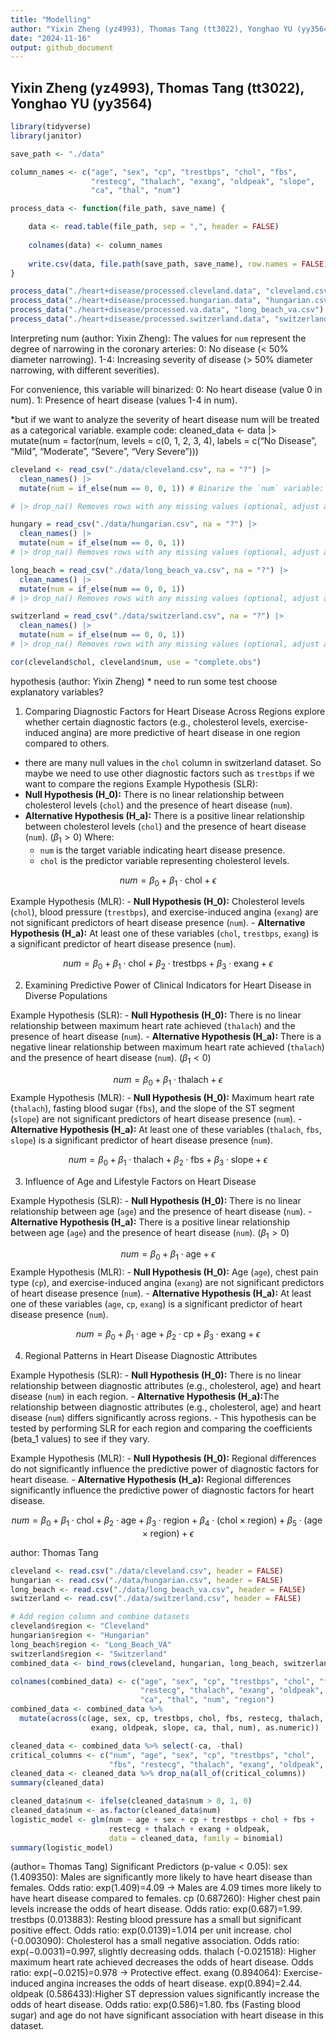 ```yaml
---
title: "Modelling"
author: "Yixin Zheng (yz4993), Thomas Tang (tt3022), Yonghao YU (yy3564)"
date: "2024-11-16"
output: github_document
---
```


## Yixin Zheng (yz4993), Thomas Tang (tt3022), Yonghao YU (yy3564)
```r
library(tidyverse)
library(janitor)
```

```r
save_path <- "./data"

column_names <- c("age", "sex", "cp", "trestbps", "chol", "fbs", 
                  "restecg", "thalach", "exang", "oldpeak", "slope", 
                  "ca", "thal", "num")

process_data <- function(file_path, save_name) {

    data <- read.table(file_path, sep = ",", header = FALSE)
    
    colnames(data) <- column_names
    
    write.csv(data, file.path(save_path, save_name), row.names = FALSE)
}

process_data("./heart+disease/processed.cleveland.data", "cleveland.csv")
process_data("./heart+disease/processed.hungarian.data", "hungarian.csv")
process_data("./heart+disease/processed.va.data", "long_beach_va.csv")
process_data("./heart+disease/processed.switzerland.data", "switzerland.csv")
```


Interpreting num (author: Yixin Zheng):
The values for `num` represent the degree of narrowing in the coronary arteries:
0: No disease (< 50% diameter narrowing).
1-4: Increasing severity of disease (> 50% diameter narrowing, with different severities).

For convenience, this variable will binarized:
0: No heart disease (value 0 in num).
1: Presence of heart disease (values 1-4 in num).

*but if we want to analyze the severity of heart disease num will be treated as a categorical variable.
example code:
cleaned_data <- data |> 
  mutate(num = factor(num, levels = c(0, 1, 2, 3, 4), 
                      labels = c("No Disease", "Mild", "Moderate", "Severe", "Very Severe")))
                      
```r
cleveland <- read_csv("./data/cleveland.csv", na = "?") |> 
  clean_names() |> 
  mutate(num = if_else(num == 0, 0, 1)) # Binarize the `num` variable: 0 = no heart disease, 1 = heart disease

# |> drop_na() Removes rows with any missing values (optional, adjust as needed)

hungary = read_csv("./data/hungarian.csv", na = "?") |> 
  clean_names() |> 
  mutate(num = if_else(num == 0, 0, 1))
# |> drop_na() Removes rows with any missing values (optional, adjust as needed)

long_beach = read_csv("./data/long_beach_va.csv", na = "?") |> 
  clean_names() |> 
  mutate(num = if_else(num == 0, 0, 1))
# |> drop_na() Removes rows with any missing values (optional, adjust as needed)

switzerland = read_csv("./data/switzerland.csv", na = "?") |> 
  clean_names() |> 
  mutate(num = if_else(num == 0, 0, 1))
# |> drop_na() Removes rows with any missing values (optional, adjust as needed) 

```

```r
cor(cleveland$chol, cleveland$num, use = "complete.obs")

```


hypothesis (author: Yixin Zheng)
* need to run some test choose explanatory variables?

1. Comparing Diagnostic Factors for Heart Disease Across Regions
 explore whether certain diagnostic factors (e.g., cholesterol levels, exercise-induced angina) are more predictive of heart disease in one region compared to others.
 
* there are many null values in the `chol` column in switzerland dataset. So maybe we need to use other diagnostic factors such as `trestbps` if we want to compare the regions
Example Hypothesis (SLR):
- **Null Hypothesis (H_0):** There is no linear relationship between cholesterol levels (`chol`) and the presence of heart disease (`num`).
- **Alternative Hypothesis (H_a):** There is a positive linear relationship between cholesterol levels (`chol`) and the presence of heart disease (`num`). ($\beta_1>0$)
  Where:
  - `num` is the target variable indicating heart disease presence.
  - `chol` is the predictor variable representing cholesterol levels.

$$ num = \beta_0 + \beta_1 \cdot \text{chol} + \epsilon $$

Example Hypothesis (MLR):
- **Null Hypothesis (H_0):** Cholesterol levels (`chol`), blood pressure (`trestbps`), and exercise-induced angina (`exang`) are not significant predictors of heart disease presence (`num`).
- **Alternative Hypothesis (H_a):** At least one of these variables (`chol`, `trestbps`, `exang`) is a significant predictor of heart disease presence (`num`).

$$ num = \beta_0 + \beta_1 \cdot \text{chol} + \beta_2 \cdot \text{trestbps} + \beta_3 \cdot \text{exang} + \epsilon $$

2. Examining Predictive Power of Clinical Indicators for Heart Disease in Diverse Populations

Example Hypothesis (SLR):
- **Null Hypothesis (H_0):** There is no linear relationship between maximum heart rate achieved (`thalach`) and the presence of heart disease (`num`).
- **Alternative Hypothesis (H_a):** There is a negative linear relationship between maximum heart rate achieved (`thalach`) and the presence of heart disease (`num`). ($\beta_1<0$)

$$ num = \beta_0 + \beta_1 \cdot \text{thalach} + \epsilon $$
Example Hypothesis (MLR):
- **Null Hypothesis (H_0):** Maximum heart rate (`thalach`), fasting blood sugar (`fbs`), and the slope of the ST segment (`slope`) are not significant predictors of heart disease presence (`num`).
- **Alternative Hypothesis (H_a):** At least one of these variables (`thalach`, `fbs`, `slope`) is a significant predictor of heart disease presence (`num`).

$$ num = \beta_0 + \beta_1 \cdot \text{thalach} + \beta_2 \cdot \text{fbs} + \beta_3 \cdot \text{slope} + \epsilon $$

3. Influence of Age and Lifestyle Factors on Heart Disease

Example Hypothesis (SLR):
- **Null Hypothesis (H_0):** There is no linear relationship between age (`age`) and the presence of heart disease (`num`).
- **Alternative Hypothesis (H_a):** There is a positive linear relationship between age (`age`) and the presence of heart disease (`num`). ($\beta_1>0$)

$$ num = \beta_0 + \beta_1 \cdot \text{age} + \epsilon $$
Example Hypothesis (MLR):
- **Null Hypothesis (H_0):** Age (`age`), chest pain type (`cp`), and exercise-induced angina (`exang`) are not significant predictors of heart disease presence (`num`).
- **Alternative Hypothesis (H_a):** At least one of these variables (`age`, `cp`, `exang`) is a significant predictor of heart disease presence (`num`).

$$ num = \beta_0 + \beta_1 \cdot \text{age} + \beta_2 \cdot \text{cp} + \beta_3 \cdot \text{exang} + \epsilon $$

4. Regional Patterns in Heart Disease Diagnostic Attributes

Example Hypothesis (SLR):
- **Null Hypothesis (H_0):** There is no linear relationship between diagnostic attributes (e.g., cholesterol, age) and heart disease (`num`) in each region.
- **Alternative Hypothesis (H_a):**The relationship between diagnostic attributes (e.g., cholesterol, age) and heart disease (`num`) differs significantly across regions.
- This hypothesis can be tested by performing SLR for each region and comparing the coefficients (beta_1 values) to see if they vary.

Example Hypothesis (MLR):
- **Null Hypothesis (H_0):** Regional differences do not significantly influence the predictive power of diagnostic factors for heart disease.
- **Alternative Hypothesis (H_a):** Regional differences significantly influence the predictive power of diagnostic factors for heart disease.

$$ num = \beta_0 + \beta_1 \cdot \text{chol} + \beta_2 \cdot \text{age} + \beta_3 \cdot \text{region} + \beta_4 \cdot (\text{chol} \times \text{region}) + \beta_5 \cdot (\text{age} \times \text{region}) + \epsilon $$


author: Thomas Tang
```r
cleveland <- read.csv("./data/cleveland.csv", header = FALSE)
hungarian <- read.csv("./data/hungarian.csv", header = FALSE)
long_beach <- read.csv("./data/long_beach_va.csv", header = FALSE)
switzerland <- read.csv("./data/switzerland.csv", header = FALSE)

# Add region column and combine datasets
cleveland$region <- "Cleveland"
hungarian$region <- "Hungarian"
long_beach$region <- "Long_Beach_VA"
switzerland$region <- "Switzerland"
combined_data <- bind_rows(cleveland, hungarian, long_beach, switzerland)

colnames(combined_data) <- c("age", "sex", "cp", "trestbps", "chol", "fbs",
                             "restecg", "thalach", "exang", "oldpeak", "slope",
                             "ca", "thal", "num", "region")
combined_data <- combined_data %>%
  mutate(across(c(age, sex, cp, trestbps, chol, fbs, restecg, thalach,
                  exang, oldpeak, slope, ca, thal, num), as.numeric))
```

```R
cleaned_data <- combined_data %>% select(-ca, -thal)
critical_columns <- c("num", "age", "sex", "cp", "trestbps", "chol",
                      "fbs", "restecg", "thalach", "exang", "oldpeak", "slope")
cleaned_data <- cleaned_data %>% drop_na(all_of(critical_columns))
summary(cleaned_data)
```
```r
cleaned_data$num <- ifelse(cleaned_data$num > 0, 1, 0)
cleaned_data$num <- as.factor(cleaned_data$num)
logistic_model <- glm(num ~ age + sex + cp + trestbps + chol + fbs +
                      restecg + thalach + exang + oldpeak,
                      data = cleaned_data, family = binomial)
summary(logistic_model)
```
(author= Thomas Tang)
Significant Predictors (p-value < 0.05):
sex (1.409350):
Males are significantly more likely to have heart disease than females.
Odds ratio: exp(1.409)=4.09 → Males are 4.09 times more likely to have heart disease compared to females.
cp (0.687260):
Higher chest pain levels increase the odds of heart disease.
Odds ratio: exp(0.687)=1.99.
trestbps (0.013883):
Resting blood pressure has a small but significant positive effect.
Odds ratio: exp(0.0139)=1.014 per unit increase.
chol (-0.003090):
Cholesterol has a small negative association.
Odds ratio: exp(−0.0031)=0.997, slightly decreasing odds.
thalach (-0.021518):
Higher maximum heart rate achieved decreases the odds of heart disease.
Odds ratio: exp(−0.0215)=0.978 → Protective effect.
exang (0.894064):
Exercise-induced angina increases the odds of heart disease. exp(0.894)=2.44.
oldpeak (0.586433):Higher ST depression values significantly increase the odds of heart disease.
Odds ratio: exp(0.586)=1.80.
fbs (Fasting blood sugar) and age do not have significant association with heart disease in this dataset.








